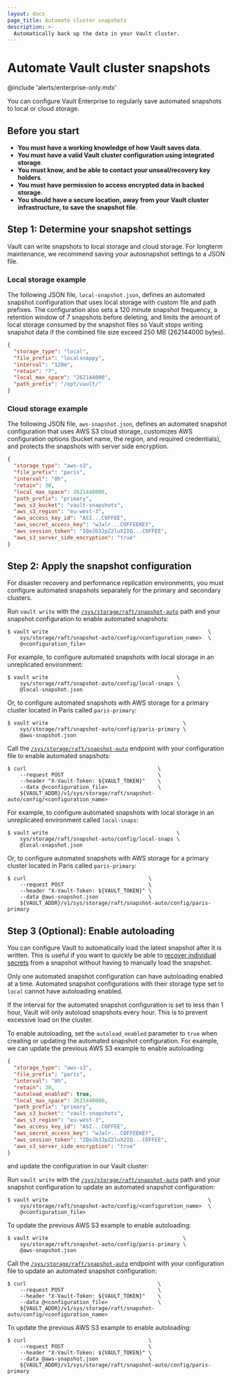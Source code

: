 ```yaml
---
layout: docs
page_title: Automate cluster snapshots
description: >-
  Automatically back up the data in your Vault cluster.
---
```


# Automate Vault cluster snapshots

@include 'alerts/enterprise-only.mdx'

You can configure Vault Enterprise to regularly save automated snapshots to
local or cloud storage.


## Before you start

- **You must have a working knowledge of how Vault saves data**.
- **You must have a valid Vault cluster configuration using integrated storage**.
- **You must know, and be able to contact your unseal/recovery key holders**.
- **You must have permission to access encrypted data in backed storage**.
- **You should have a secure location, away from your Vault cluster
  infrastructure, to save the snapshot file**.



## Step 1: Determine your snapshot settings 

Vault can write snapshots to local storage and cloud storage. For longterm
maintenance, we recommend saving your autosnapshot settings to a JSON file.

### Local storage example 

The following JSON file, `local-snapshot.json`, defines an automated snapshot
configuration that uses local storage with custom file and path prefixes. The
configuration also sets a 120 minute snapshot frequency, a retention window of 7
snapshots before deleting, and limits the amount of local storage consumed by
the snapshot files so Vault stops writing snapshot data if the combined file
size exceed 250 MB (262144000 bytes).

```json
{
  "storage_type": "local",
  "file_prefix": "localsnappy",
  "interval": "120m",
  "retain": "7",
  "local_max_space": "262144000",
  "path_prefix": "/opt/vault/"
}
```


### Cloud storage example 

The following JSON file, `aws-snapshot.json`, defines an automated snapshot
configuration that uses AWS S3 cloud storage, customizes AWS configuration
options (bucket name, the region, and required credentials), and protects the
snapshots with server side encryption.

```json
{
  "storage_type": "aws-s3",
  "file_prefix": "paris",
  "interval": "8h",
  "retain": 30,
  "local_max_space": 2621440000,
  "path_prefix": "primary",
  "aws_s3_bucket": "vault-snapshots",
  "aws_s3_region": "eu-west-3",
  "aws_access_key_id": "ASI...COFFEE",
  "aws_secret_access_key": "wJalr...COFFEEKEY",
  "aws_session_token": "IQoJb3JpZ2luX2IQ...COFFEE",
  "aws_s3_server_side_encryption": "true"
}
```



## Step 2: Apply the snapshot configuration

<Note>

For disaster recovery and performance replication environments, you must
configure automated snapshots separately for the primary and secondary clusters.

</Note>

<Tabs>

<Tab heading="CLI" group="cli">

Run `vault write` with the
[`/sys/storage/raft/snapshot-auto`](/vault/api-docs/system/storage/raftautosnapshots#create-update-an-automated-snapshots-config)
path and your snapshot configuration to enable automated snapshots:

```shell-session
$ vault write                                                   \
    sys/storage/raft/snapshot-auto/config/<configuration_name>  \
    @<configuration_file>
```

For example, to configure automated snapshots with local storage in an
unreplicated environment:

<CodeBlockConfig hideClipboard>

```shell-session
$ vault write                                         \
    sys/storage/raft/snapshot-auto/config/local-snaps \
    @local-snapshot.json
```

</CodeBlockConfig>

Or, to configure automated snapshots with AWS storage for a primary cluster
located in Paris called `paris-primary`:

<CodeBlockConfig hideClipboard>

```shell-session
$ vault write                                           \
    sys/storage/raft/snapshot-auto/config/paris-primary \
    @aws-snapshot.json
```

</CodeBlockConfig>

</Tab>

<Tab heading="API" group="api">

Call the
[`/sys/storage/raft/snapshot-auto`](/vault/api-docs/system/storage/raftautosnapshots#create-update-an-automated-snapshots-config)
endpoint with your configuration file to enable automated snapshots:

```shell-session
$ curl                                          \
    --request POST                              \
    --header "X-Vault-Token: ${VAULT_TOKEN}"    \
    --data @<configuration_file>                \
    ${VAULT_ADDR}/v1/sys/storage/raft/snapshot-auto/config/<configuration_name>
```

For example, to configure automated snapshots with local storage in an
unreplicated environment called `local-snaps`:


<CodeBlockConfig hideClipboard>

```shell-session
$ vault write                                         \
    sys/storage/raft/snapshot-auto/config/local-snaps \
    @local-snapshot.json
```

</CodeBlockConfig>

Or, to configure automated snapshots with AWS storage for a primary cluster
located in Paris called `paris-primary`:

<CodeBlockConfig hideClipboard>

```shell-session
$ curl                                       \
    --request POST                           \
    --header "X-Vault-Token: ${VAULT_TOKEN}" \
    --data @aws-snapshot.json                \
    ${VAULT_ADDR}/v1/sys/storage/raft/snapshot-auto/config/paris-primary
```

</CodeBlockConfig>

</Tab>

</Tabs>

## Step 3 (Optional): Enable autoloading

You can configure Vault to automatically load the latest snapshot after 
it is written. This is useful if you want to quickly be able to [recover individual
secrets](/vault/docs/sysadmin/recover-a-secret) from a snapshot without having to 
manually load the snapshot.

Only one automated snapshot configuration can have autoloading enabled at a time.
Automated snapshot configurations with their storage type set to `local` cannot 
have autoloading enabled.

If the interval for the automated snapshot configuration is set to less than 1 hour,
Vault will only autoload snapshots every hour. This is to prevent excessive load on the cluster.

To enable autoloading, set the `autoload_enabled` parameter to `true` when creating or updating
the automated snapshot configuration. For example, we can update the previous AWS S3 example to enable
autoloading:

```json
{
  "storage_type": "aws-s3",
  "file_prefix": "paris",
  "interval": "8h",
  "retain": 30,
  "autoload_enabled": true,
  "local_max_space": 2621440000,
  "path_prefix": "primary",
  "aws_s3_bucket": "vault-snapshots",
  "aws_s3_region": "eu-west-3",
  "aws_access_key_id": "ASI...COFFEE",
  "aws_secret_access_key": "wJalr...COFFEEKEY",
  "aws_session_token": "IQoJb3JpZ2luX2IQ...COFFEE",
  "aws_s3_server_side_encryption": "true"
}
```

and update the configuration in our Vault cluster:

<Tabs>

<Tab heading="CLI" group="cli">

Run `vault write` with the
[`/sys/storage/raft/snapshot-auto`](/vault/api-docs/system/storage/raftautosnapshots#create-update-an-automated-snapshots-config)
path and your snapshot configuration to update an automated snapshot configuration:

```shell-session
$ vault write                                                   \
    sys/storage/raft/snapshot-auto/config/<configuration_name>  \
    @<configuration_file>
```

To update the previous AWS S3 example to enable autoloading:
<CodeBlockConfig hideClipboard>

```shell-session
$ vault write                                           \
    sys/storage/raft/snapshot-auto/config/paris-primary \
    @aws-snapshot.json
```

</CodeBlockConfig>

</Tab>

<Tab heading="API" group="api">

Call the
[`/sys/storage/raft/snapshot-auto`](/vault/api-docs/system/storage/raftautosnapshots#create-update-an-automated-snapshots-config)
endpoint with your configuration file to update an automated snapshot configuration:

```shell-session
$ curl                                          \
    --request POST                              \
    --header "X-Vault-Token: ${VAULT_TOKEN}"    \
    --data @<configuration_file>                \
    ${VAULT_ADDR}/v1/sys/storage/raft/snapshot-auto/config/<configuration_name>
```


To update the previous AWS S3 example to enable autoloading:

<CodeBlockConfig hideClipboard>

```shell-session
$ curl                                       \
    --request POST                           \
    --header "X-Vault-Token: ${VAULT_TOKEN}" \
    --data @aws-snapshot.json                \
    ${VAULT_ADDR}/v1/sys/storage/raft/snapshot-auto/config/paris-primary
```

</CodeBlockConfig>

</Tab>

</Tabs>

